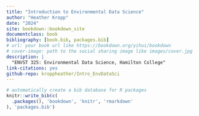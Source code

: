 ```yaml
--- 
title: "Introduction to Environmental Data Science"
author: "Heather Kropp"
date: "2024"
site: bookdown::bookdown_site
documentclass: book
bibliography: [book.bib, packages.bib]
# url: your book url like https://bookdown.org/yihui/bookdown
# cover-image: path to the social sharing image like images/cover.jpg
description: |
  "ENVST 325: Environmental Data Science, Hamilton College"
link-citations: yes
github-repo: kroppheather/Intro_EnvDataSci
---
```


```r
# automatically create a bib database for R packages
knitr::write_bib(c(
  .packages(), 'bookdown', 'knitr', 'rmarkdown'
), 'packages.bib')
```
